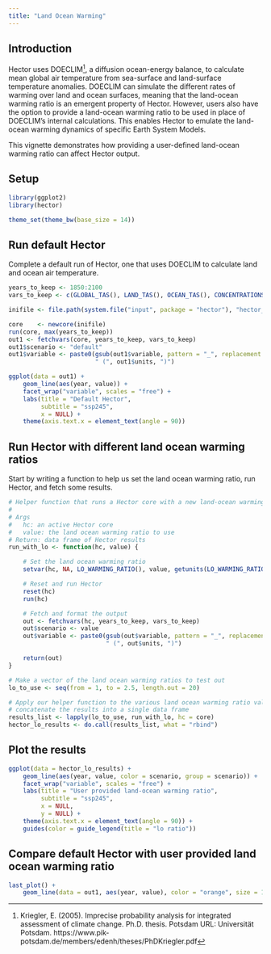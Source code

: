 ```yaml
---
title: "Land Ocean Warming"
---
```


## Introduction

Hector uses DOECLIM^[Kriegler, E. (2005). Imprecise probability analysis for
integrated assessment of climate change. Ph.D. thesis. Potsdam URL: Universität Potsdam. https://www.pik‐potsdam.de/members/edenh/theses/PhDKriegler.pdf], a diffusion
ocean-energy balance, to calculate mean global air temperature from sea-surface
and land-surface temperature anomalies.
DOECLIM can simulate the different rates of warming over land and ocean surfaces,
meaning that the land-ocean warming ratio is an emergent property of Hector.
However, users also have the option to provide a land-ocean warming ratio to be
used in place of DOECLIM’s internal calculations.
This enables Hector to emulate the land-ocean warming dynamics of specific Earth
System Models.

This vignette demonstrates how providing a user-defined land-ocean warming ratio
can affect Hector output.

## Setup

```r
library(ggplot2)
library(hector)

theme_set(theme_bw(base_size = 14))
```

## Run default Hector

Complete a default run of Hector, one that uses DOECLIM to calculate land and
ocean air temperature.

```r
years_to_keep <- 1850:2100
vars_to_keep <- c(GLOBAL_TAS(), LAND_TAS(), OCEAN_TAS(), CONCENTRATIONS_CO2())

inifile <- file.path(system.file("input", package = "hector"), "hector_ssp245.ini")

core    <- newcore(inifile)
run(core, max(years_to_keep))
out1 <- fetchvars(core, years_to_keep, vars_to_keep)
out1$scenario <- "default"
out1$variable <- paste0(gsub(out1$variable, pattern = "_", replacement = " "),
                        " (", out1$units, ")")
```

```r
ggplot(data = out1) +
    geom_line(aes(year, value)) +
    facet_wrap("variable", scales = "free") +
    labs(title = "Default Hector",
         subtitle = "ssp245",
         x = NULL) +
    theme(axis.text.x = element_text(angle = 90))
```

## Run Hector with different land ocean warming ratios

Start by writing a function to help us set the land ocean warming ratio,
run Hector, and fetch some results.

```r
# Helper function that runs a Hector core with a new land-ocean warming ratio.
#
# Args
#   hc: an active Hector core
#   value: the land ocean warming ratio to use
# Return: data frame of Hector results
run_with_lo <- function(hc, value) {

    # Set the land ocean warming ratio
    setvar(hc, NA, LO_WARMING_RATIO(), value, getunits(LO_WARMING_RATIO()))

    # Reset and run Hector
    reset(hc)
    run(hc)

    # Fetch and format the output
    out <- fetchvars(hc, years_to_keep, vars_to_keep)
    out$scenario <- value
    out$variable <- paste0(gsub(out$variable, pattern = "_", replacement = " "),
                           " (", out$units, ")")

    return(out)
}

# Make a vector of the land ocean warming ratios to test out
lo_to_use <- seq(from = 1, to = 2.5, length.out = 20)

# Apply our helper function to the various land ocean warming ratio values and
# concatenate the results into a single data frame
results_list <- lapply(lo_to_use, run_with_lo, hc = core)
hector_lo_results <- do.call(results_list, what = "rbind")
```

## Plot the results

```r
ggplot(data = hector_lo_results) +
    geom_line(aes(year, value, color = scenario, group = scenario)) +
    facet_wrap("variable", scales = "free") +
    labs(title = "User provided land-ocean warming ratio",
         subtitle = "ssp245",
         x = NULL,
         y = NULL) +
    theme(axis.text.x = element_text(angle = 90)) +
    guides(color = guide_legend(title = "lo ratio"))
```

## Compare default Hector with user provided land ocean warming ratio

```r
last_plot() +
    geom_line(data = out1, aes(year, value), color = "orange", size = 1)
```
